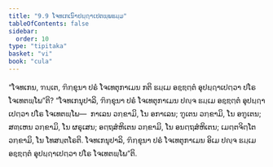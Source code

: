 ```yaml
---
title: "9.9 ໂຈທເກເນົາປຏ຺ຐາເປຕພ຺ພຘມ຺ມ"
tableOfContents: false
sidebar:
  order: 10
type: "tipitaka"
basket: "vi"
book: "cula"
---
```



<DynamicBreadcrumb />

<Division number="400" book="cula">

<Paragraph number="1935" book="cula">
“ໂຈທເກນ, ຠນ຺ເຕ, ຠິກ຺ຂຸນາ ປຣໍ ໂຈເທຕຸກາເມນ ກຕິ ຘມ຺ເມ ອຊ຺ຌຕ຺ຕໍ ອຸປຏ຺ຐາເປຕ຺ວາ ປໂຣ ໂຈເທຕພ຺ໂພ”ຕິ? “ໂຈທເກນຸປາລິ, ຠິກ຺ຂຸນາ ປຣໍ ໂຈເທຕຸກາເມນ ປຎ຺ຈ ຘມ຺ເມ ອຊ຺ຌຕ຺ຕໍ ອຸປຏ຺ຐາເປຕ຺ວາ ປໂຣ ໂຈເທຕພ຺ໂພ—  ກາເລນ ວກ຺ຂາມິ, ໂນ ອກາເລນ; ຠູເຕນ ວກ຺ຂາມິ, ໂນ ອຠູເຕນ; ສຓ຺ເຫນ ວກ຺ຂາມິ, ໂນ ຜຣຸເສນ; ອຕ຺ຖສໍຫິເຕນ ວກ຺ຂາມິ, ໂນ ອນຕ຺ຖສໍຫິເຕນ; ເມຕ຺ຕຈິຕ຺ໂຕ ວກ຺ຂາມິ, ໂນ ໂທສນ຺ຕໂຣຕິ. ໂຈທເກນຸປາລິ, ຠິກ຺ຂຸນາ ປຣໍ ໂຈເທຕຸກາເມນ ອິເມ ປຎ຺ຈ ຘມ຺ເມ ອຊ຺ຌຕ຺ຕໍ ອຸປຏ຺ຐາເປຕ຺ວາ ປໂຣ ໂຈເທຕພ຺ໂພ”ຕິ.
</Paragraph>
</Division>